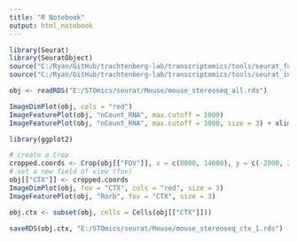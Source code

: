 ```yaml
---
title: "R Notebook"
output: html_notebook
---
```


```r

library(Seurat)
library(SeuratObject)
source("C:/Ryan/GitHub/trachtenberg-lab/transcriptomics/tools/seurat_functions.R")
source("C:/Ryan/GitHub/trachtenberg-lab/transcriptomics/tools/seurat_integration_functions.R")

obj <- readRDS("E:/STOmics/seurat/Mouse/mouse_stereoseq_all.rds")

```


```r

ImageDimPlot(obj, cols = "red")
ImageFeaturePlot(obj, "nCount_RNA", max.cutoff = 1000)
ImageFeaturePlot(obj, "nCount_RNA", max.cutoff = 1000, size = 3) + xlim(8000, 14000) + ylim(-2000, 2000)

```


```r

library(ggplot2)

# create a Crop
cropped.coords <- Crop(obj[["FOV"]], x = c(8000, 14000), y = c(-2000, 2000), coords = "plot")
# set a new field of view (fov)
obj[["CTX"]] <- cropped.coords
ImageDimPlot(obj, fov = "CTX", cols = "red", size = 3)
ImageFeaturePlot(obj, "Rorb", fov = "CTX", size = 3)

```


```r

obj.ctx <- subset(obj, cells = Cells(obj[["CTX"]]))

```


```r

saveRDS(obj.ctx, "E:/STOmics/seurat/Mouse/mouse_stereoseq_ctx_1.rds")

```

